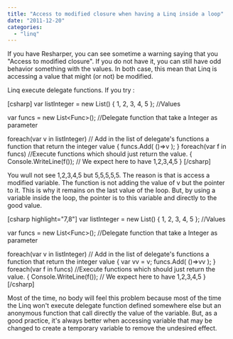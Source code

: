 ```yaml
---
title: "Access to modified closure when having a Linq inside a loop"
date: "2011-12-20"
categories: 
  - "linq"
---
```


If you have Resharper, you can see sometime a warning saying that you "Access to modified closure". If you do not have it, you can still have odd behavior something with the values. In both case, this mean that Linq is accessing a value that might (or not) be modified.

Linq execute delegate functions. If you try :

\[csharp\] var listInteger = new List<int>() { 1, 2, 3, 4, 5 }; //Values

var funcs = new List<Func<int>>(); //Delegate function that take a Integer as parameter

foreach(var v in listInteger) // Add in the list of delegate's functions a function that return the integer value { funcs.Add( ()=>v ); } foreach(var f in funcs) //Execute functions which should just return the value. { Console.WriteLine(f()); // We expect here to have 1,2,3,4,5 } \[/csharp\]

You wull not see 1,2,3,4,5 but 5,5,5,5,5. The reason is that is access a modified variable. The function is not adding the value of v but the pointer to it. This is why it remains on the last value of the loop. But, by using a variable inside the loop, the pointer is to this variable and directly to the good value.

\[csharp highlight="7,8"\] var listInteger = new List<int>() { 1, 2, 3, 4, 5 }; //Values

var funcs = new List<Func<int>>(); //Delegate function that take a Integer as parameter

foreach(var v in listInteger) // Add in the list of delegate's functions a function that return the integer value { var vv = v; funcs.Add( ()=>vv ); } foreach(var f in funcs) //Execute functions which should just return the value. { Console.WriteLine(f()); // We expect here to have 1,2,3,4,5 } \[/csharp\]

Most of the time, no body will feel this problem because most of the time the Linq won't execute delegate function defined somewhere else but an anonymous function that call directly the value of the variable. But, as a good practice, it's always better when accessing variable that may be changed to create a temporary variable to remove the undesired effect.
